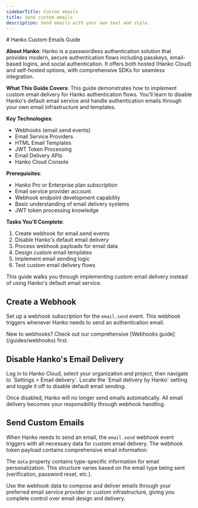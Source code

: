 ```yaml
---
sidebarTitle: Custom emails
title: Send custom emails
description: Send emails with your own text and style.
---
```


<div class="hidden">
# Hanko Custom Emails Guide

**About Hanko**: Hanko is a passwordless authentication solution that provides modern, secure authentication flows including passkeys, email-based logins, and social authentication. It offers both hosted (Hanko Cloud) and self-hosted options, with comprehensive SDKs for seamless integration.

**What This Guide Covers**: This guide demonstrates how to implement custom email delivery for Hanko authentication flows. You'll learn to disable Hanko's default email service and handle authentication emails through your own email infrastructure and templates.

**Key Technologies**: 
- Webhooks (email.send events)
- Email Service Providers
- HTML Email Templates
- JWT Token Processing
- Email Delivery APIs
- Hanko Cloud Console

**Prerequisites**: 
- Hanko Pro or Enterprise plan subscription
- Email service provider account
- Webhook endpoint development capability
- Basic understanding of email delivery systems
- JWT token processing knowledge

**Tasks You'll Complete**:
1. Create webhook for email.send events
2. Disable Hanko's default email delivery
3. Process webhook payloads for email data
4. Design custom email templates
5. Implement email sending logic
6. Test custom email delivery flows
</div>


This guide walks you through implementing custom email delivery instead of using Hanko's default email service.

## Create a Webhook

Set up a webhook subscription for the `email.send` event. This webhook triggers whenever Hanko needs to send an authentication email.

<Note>
  New to webhooks? Check out our comprehensive [Webhooks guide](/guides/webhooks) first.
</Note>

## Disable Hanko's Email Delivery

<ProFeatureNote/>

<Steps>
    <Step title={"Access email delivery settings"}>
        Log in to Hanko Cloud, select your organization and project, then navigate to `Settings > Email delivery`.
    </Step>
    <Step title={"Disable default email delivery"}>
        Locate the `Email delivery by Hanko` setting and toggle it off to disable default email sending.
    </Step>
</Steps>

Once disabled, Hanko will no longer send emails automatically. All email delivery becomes your responsibility through webhook handling.

## Send Custom Emails

When Hanko needs to send an email, the `email.send` webhook event triggers with all necessary data for custom email delivery. The webhook token payload contains comprehensive email information:


<AccordionGroup>
    <Accordion title={"'email.send' token payload example"} defaultOpen={true}>
        <WebhookEmailSendExample/>
    </Accordion>
    <Accordion title={"'email.send' token payload properties"}>
        <WebhookEmailSendProperties/>
    </Accordion>
</AccordionGroup>

The `data` property contains type-specific information for email personalization. This structure varies based on the email type being sent (verification, password reset, etc.).

Use the webhook data to compose and deliver emails through your preferred email service provider or custom infrastructure, giving you complete control over email design and delivery.

